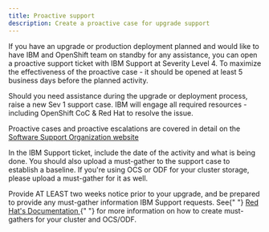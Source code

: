 ```yaml
---
title: Proactive support
description: Create a proactive case for upgrade support
---
```


If you have an upgrade or production deployment planned and would like to have IBM and OpenShift team on standby for any assistance, you can open a proactive support ticket with IBM Support at Severity Level 4. To maximize the effectiveness of the proactive case - it should be opened at least 5 business days before the planned activity.

Should you need assistance during the upgrade or deployment process, raise a new Sev 1 support case. IBM will engage all required resources - including OpenShift CoC & Red Hat to resolve the issue.

Proactive cases and proactive escalations are covered in detail on the <a href='https://w3.ibm.com/w3publisher/software-support/support-key-services/support-engagement-escalations/alert-tooling' target='_blank' rel='noreferrer noopener'>Software Support Organization website</a>

In the IBM Support ticket, include the date of the activity and what is being done. You should also upload a must-gather to the support case to establish a baseline. If you're using OCS or ODF for your cluster storage, please upload a must-gather for it as well.

<InlineNotification kind="error">
  Provide AT LEAST two weeks notice prior to your upgrade, and be prepared to
  provide any must-gather information IBM Support requests. See{" "}
  <a
    href="https://docs.openshift.com/container-platform/4.6/support/gathering-cluster-data.html"
    target='_blank' rel='noreferrer noopener'
  >
    Red Hat's Documentation
  </a>{" "}
  for more information on how to create must-gathers for your cluster and
  OCS/ODF.
</InlineNotification>

